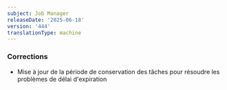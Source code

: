 ```yaml
---
subject: Job Manager
releaseDate: '2025-06-18'
version: '444'
translationType: machine
---
```


### Corrections

* Mise à jour de la période de conservation des tâches pour résoudre les problèmes de délai d&apos;expiration